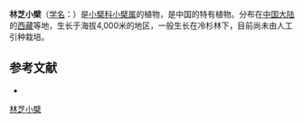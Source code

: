 {{Speciesbox
| name = 林芝小檗
| status = 
| status_system = 
| image =
| genus = Berberis
| species = temolaica
| authority = Ahrendt
}}

'''林芝小檗'''（[[学名|学名]]：{{lang|la|''Berberis temolaica''}}）是[[小檗科|小檗科]][[小檗属|小檗属]]的植物，是中国的特有植物。分布在[[中国大陆|中国大陆]]的[[西藏|西藏]]等地，生长于海拔4,000米的地区，一般生长在冷杉林下，目前尚未由人工引种栽培。

== 参考文献 ==
<div class="references-small">
* {{cite web| url =http://www.bioinfo.cn/db05/KmzwSpecies.php?action=view&id=1570| title =林芝小檗| work =《中国高等植物数据库全库》| publisher =中国科学院微生物研究所| author =昆明植物研究所| accessdate =2009-02-22| deadurl =yes| archiveurl =https://web.archive.org/web/20160305051130/http://www.bioinfo.cn/db05/KmzwSpecies.php?action=view&id=1570| archivedate =2016-03-05}}
</div>
{{Taxonbar|from=Q11106873}}

[[Category:小檗属|林芝小檗]]


{{植物小作品}}